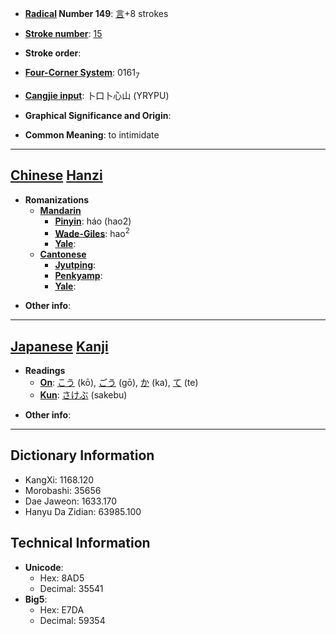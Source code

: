 * '''[[Wiktionary:Chinese radical index| Radical]] Number 149''': [[Wiktionary:Chinese radical index 言|言]]+8 strokes

* '''[[Wiktionary:Chinese total strokes index|Stroke number]]''': [[Wiktionary:Chinese total strokes index 15|15]]

* '''Stroke order''': 

* '''[[Wiktionary:Chinese four corner index|Four-Corner System]]''': 0161<sub>7</sub>

* '''[[Wiktionary:Chinese Cangjie index|Cangjie input]]''': 卜口卜心山 (YRYPU)

* '''Graphical Significance and Origin''': 

* '''Common Meaning''': to intimidate

----

== [[Chinese]] [[Hanzi]] ==

* '''Romanizations'''
** '''[[Mandarin]]'''
*** '''[[Pinyin]]''': háo (hao2)
*** '''[[Wade-Giles]]''': hao<sup>2</sup>
*** '''[[Yale]]''': 
** '''[[Cantonese]]'''
*** '''[[Jyutping]]''':
*** '''[[Penkyamp]]''': 
*** '''[[Yale]]''': 

* '''Other info''': 

----

== [[Japanese]] [[Kanji]] ==

* '''Readings'''
** '''[[On]]''': [[こう]] (kō), [[ごう]] (gō), [[か]] (ka), [[て]] (te)
** '''[[Kun]]''': [[さけぶ]] (sakebu)

* '''Other info''':  

----

== Dictionary Information ==

* KangXi: 1168.120
* Morobashi: 35656
* Dae Jaweon: 1633.170
* Hanyu Da Zidian: 63985.100

== Technical Information ==

* '''Unicode''':
** Hex: 8AD5
** Decimal: 35541
* '''Big5''':
** Hex: E7DA
** Decimal: 59354